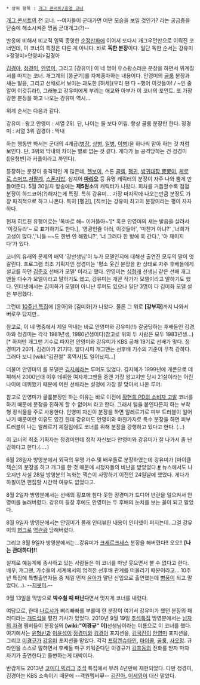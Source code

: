  * 상위 항목 : [[개그 콘서트/종영 코너]]
{{{#!html
<iframe width="420" height="315" src="//www.youtube.com/embed/wYdssiBiJC0" frameborder="0" allowfullscreen></iframe>
}}}
[[개그 콘서트]]의 전 코너.
--여자들이 군대가면 어떤 모습을 보일 것인가? 라는 궁금증을 단숨에 해소시켜준 명품 군대개그(?)--

반응에 비해서 비교적 일찍 종영한 [[순정만화]]에 이어서 또다시 개그우먼만으로 이뤄진 코너인데, 이 코너의 특징은 다른 게 아니다. 바로 '''독한 분장'''이다.
일단 독한 순서는 강유미>정경미>안영미>김경아

[[김경아]], [[정경미]], [[안영미]], 그리고 [강유미] 이 네 명이 우스꽝스러운 분장을 하면서 위계질서를 따지는 코너. 개그계의 [똥군기]를 자체풍자하는 내용이다. 안영미의 [[골룸]] 분장과 새는 발음, 그리고 선배로서 보이는 과도한 [허세](우리 땐 다 ~했어 이것들아! / ~인 줄 알어 이것듀라!), 그래놓고 강유미에게 부리는 애교와 아부가 이 코너의 포인트. 또 가장 강한 분장을 하고 나오는 강유미 역시...

위계 순서는 다음과 같다.

강유미 : 왕고
안영미 : 서열 2위. 단, 나이는 둘 보다 어림. 항상 골룸 분장만 한다.
정경미 : 서열 3위
김경아 : 막내

하는 행동만 봐서는 군대의 4계급([[병장]], [[상병]], [[일병]], [[이병]])을 하나씩 맡아 하는 것 처럼 보인다. 단, 3위와 막내의 차이는 별로 없는 것 같다. 게다가 늘 공격당하는 건 정경미([윤형빈]과 커플이라고 까인다).

등장하는 분장이 충격적인 게 많은데, [[헬보이]], 스톤 [[골렘]], [[펭귄]], [[방귀대장 뿡뿡이]], [[케로로]],[[스머프]],[[저팔계]], [[스폰지밥]], 심지어 '''[[마리오]]''' 등 유명 캐릭터의 분장이 자주 나와 뿜게 만들어준다. 5월 30일자 방송에는 '''제5원소'''의 캐릭터가 나왔다. 회차를 거듭할수록 점점 분장이 하드코어(?)해지는게 특징. 특히 강유미... 가장 마지막에 나오는만큼 분장도 가장 파격적으로 하고 나온다. 특히 [펭귄], [직쏘]는 강유미 최고의 분장이라는 평이 자자하다.

현재 히트친 유행어로는 '똑바로 해~ 이거뜰아~'[* 혹은 안영미의 새는 발음을 살려서 '이것듀라'~ 로 표기하기도 한다.], '영광인쥴 아러, 이것들아', '미친거 아냐?' ,'너희가 고생이 많다.','니들 ~~도 한번 안 해봤니?', '너 그러다 한 방에 훅 간다.', '아 재미지다'가 있다.

코너의 유래와 문제의 배역 '강선생님'이 누가 모델인지에 대해선 출연진 모두의 말이 엇갈린다. 프로그램 최초 기획자인 정경미는 '평소 웃긴 분장을 한 상태로 자주 후배들에게 설교를 하던 [[김준호]] 선배가 모델' 이라고 했다. 안영미는 [[심형래]] 선생님 같은 선배 개그맨들 다수가 모델이라고 말하기도 했고, 강유미는 개콘 작가가 모델이라고 말하기도 했다. 인터넷에서는 김미화가 모델이 아니냔 루머도 있으나 일단 3명이 다 김미화 모델 설은 부정했다.

그런데 [http://www.youtube.com/watch?v=rpIJAw2wWOY 10주년 특집]에 [윤아]와 [김미화]가 나왔다. 물론 그 위로 '''[강부자]'''까지 나와서 버로우 탔지만..

참고로, 이 네 명중에서 제일 막내는 바로 안영미와 강유미(!!)
갈굼당하는 후배들인 김경아와 정경미는 각각 1981년생, 1980년생이다(참고로 위의 두 사람은 모두 1983년생...)[* 하지만 개그맨 기수로 따지면 안영미와 강유미가 KBS 공채 19기로 선배가 맞다. 정경미가 20기. 김경아가 21기다. 알다시피 개그맨는 선후배 기수의 기준이 무척 강하다. 그러다 보니 [wiki:"김진철" 흑역사]도 일어났지...]

더불어 안영미의 롤 모델은 [[김지혜]]라는 루머도 있었다. 김지혜가 1999년에 개콘으로 데뷔해서 2000년대 이후 데뷔한 여자개그맨들 중엔 가장 왕고지만 당시 21살이라는 어린 나이에 데뷔했기 때문에 어린 선배라는 설정에 가장 잘 맞아서 나온 루머.

참고로 안영미가 골룸분장만 하는 이유는 바로 이전에 [[황현희 PD의 소비자 고발]] 코너를 하기 때문에 분장을 진하게 할 수 없어서 라고 한다.  그래서 털을 붙인다든지 하는 부착형 장식물을 주로 사용한다. 안영미 자신이 분장을 하면 알레르기로 피부 트러블이 일어나기 때문이란 이유도 있긴 한데 강유미도 안영미와 마찬가지로 특수 분장을 하면 피부 트러블이 나는 알레르기 체질임에도 코너를 위해 분장을 강행하고 있다고 한다. (...)

이 코너의 최초 기획자는 정경미인데 정작 자신보다 안영미와 강유미가 잘 나가서 좀 난감하다고 한다.(...．)

6월 28일자 방영분에서 외국의 유명 가수 및 배우들로 분장하였는데 강유미가 [마이클 잭슨]의 분장을 하고 개그를 한 것 때문에 시청자들의 비난을 받았었다.[http://news.nate.com/view/20090629n02278 #] 뉴스에서도 나오지만 사실 28일 방영분의 녹화는 잭슨이 사망하기 이전인 24일날에 했었다. 게다가 하필이면 편집할 시간적 여유도 없었다고.

8월 2일자 방영분에서는 선배의 횡포에 참다 못한 정경미가 드디어 반란을 일으켜서 안영미를 눌러버렸다. 강유미 등장 후에도 안영미는 두 후배의 눈치를 보는 꼴이 되고 말았다.

8월 9일자 방영분에서는 안영미가 몰래 인터뷰한 내용이 인터넷이 퍼지는데..그걸 강유미의 [[병크]]로 [[역관광]] 당해버렸다.

그리고 8월 9일자 방영분에서는...강유미가 [[크세르크세스]] 분장을 해버렸다!!
오오!! '''[나는 관대하다]!!'''

실제로 예능계에 종사하고 있는 사람들은 이 코너를 마냥 웃으면서 볼 수 없다고 한다. 배우, 개그맨, 가수들의 세계에서의 엄격한 선후배 관계를 떠올리기 때문이라고... 10주년 특집에 특별출연자들 중 제일 먼저 [[윤아]]가 말단 신입으로 출연했는데 [[병풍]]이 되고 말았다(...). --[[지못미]].--

9월 13일을 막방으로 '''박수칠 때 떠난다'''면서 멋지게 코너를 내렸다.

여담으로, 한때 [[나르샤]]가 삐리빠빠를 부를때 한 분장이 여기서 강유미가 했던 분장의 패러디라는 [[개드립]]을 펼친 기사가 있었다.
{{{#!html
<iframe width="420" height="315" src="//www.youtube.com/embed/M1zEE0G5xME" frameborder="0" allowfullscreen></iframe>
}}}
2010년 9월 19일 [[추석]]특집 방영분에서는 [[남자의 자격]] 멤버들이 분장실의 '''[wiki:"이경규" 이]'''선생님이라는 이름으로 이 코너를 했다. 여기에서는 [[윤형빈]]과 [[이윤석]]이 [[정경미]]와 [[김경아]] 포지션을, [[김국진]]이 [[안영미]] 포지션을, 그리고 [[이경규]]가 [[강유미]] 포지션을 맡았다. 각각 [[프랑켄슈타인]], [[마이콜]], [[골룸]], [[사오정]]. 규라인을 스스로 말하면서 후배들 마구 키워준다던 이경규가 [[강호동]]의 전화를 받자 마자 자기가 출연한다고 돌변하는게 대박이다.

반갑게도 2013년 [[코미디 빅리그]] [[추석]] 특집에서 무려 4년만에 재현되었다. 다만 정경미, 김경아는 KBS 소속이기 때문에 --객원멤버甲-- [[김진아]], [[이세영]]이 대신 맡았다.
